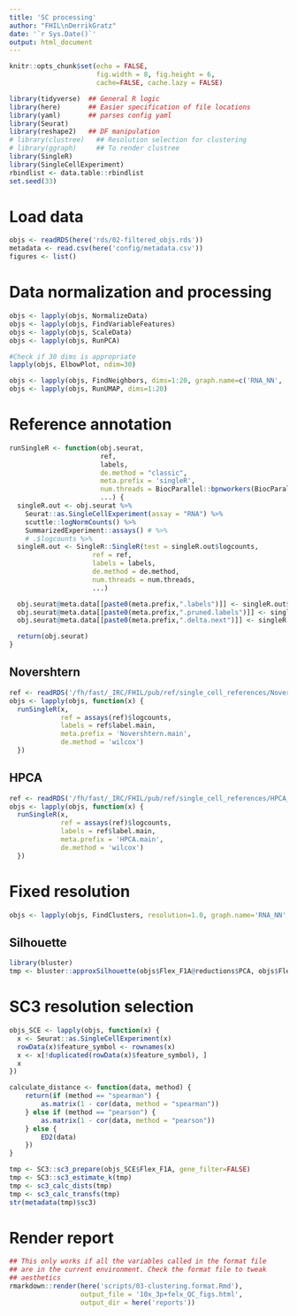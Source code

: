 ```yaml
---
title: 'SC processing'
author: "FHIL\nDerrikGratz"
date: '`r Sys.Date()`'
output: html_document
---
```


```r
knitr::opts_chunk$set(echo = FALSE,
                      fig.width = 8, fig.height = 6,
                      cache=FALSE, cache.lazy = FALSE) 

library(tidyverse)  ## General R logic
library(here)       ## Easier specification of file locations
library(yaml)       ## parses config yaml
library(Seurat)
library(reshape2)   ## DF manipulation
# library(clustree)   ## Resolution selection for clustering
# library(ggraph)     ## To render clustree
library(SingleR)
library(SingleCellExperiment)
rbindlist <- data.table::rbindlist
set.seed(33)
```

# Load data

```r
objs <- readRDS(here('rds/02-filtered_objs.rds'))
metadata <- read.csv(here('config/metadata.csv'))
figures <- list()
```

# Data normalization and processing

```r
objs <- lapply(objs, NormalizeData)
objs <- lapply(objs, FindVariableFeatures)
objs <- lapply(objs, ScaleData)
objs <- lapply(objs, RunPCA)
```

```r
#Check if 30 dims is appropriate
lapply(objs, ElbowPlot, ndim=30)
```

```r
objs <- lapply(objs, FindNeighbors, dims=1:20, graph.name=c('RNA_NN', 'RNA_SNN'))
objs <- lapply(objs, RunUMAP, dims=1:20)
```

# Reference annotation

```r
runSingleR <- function(obj.seurat,
                       ref,
                       labels,
                       de.method = "classic",
                       meta.prefix = 'singleR',
                       num.threads = BiocParallel::bpnworkers(BiocParallel::MulticoreParam()),
                       ...) {
  singleR.out <- obj.seurat %>%
    Seurat::as.SingleCellExperiment(assay = "RNA") %>%
    scuttle::logNormCounts() %>%
    SummarizedExperiment::assays() # %>%
    # .$logcounts %>%
  singleR.out <- SingleR::SingleR(test = singleR.out$logcounts,
                     ref = ref,
                     labels = labels,
                     de.method = de.method,
                     num.threads = num.threads,
                     ...)

  obj.seurat@meta.data[[paste0(meta.prefix,".labels")]] <- singleR.out$labels
  obj.seurat@meta.data[[paste0(meta.prefix,".pruned.labels")]] <- singleR.out$pruned.labels
  obj.seurat@meta.data[[paste0(meta.prefix,".delta.next")]] <- singleR.out$delta.next

  return(obj.seurat)
}
```

## Novershtern

```r
ref <- readRDS('/fh/fast/_IRC/FHIL/pub/ref/single_cell_references/Novershtern_celldex.rds')
objs <- lapply(objs, function(x) {
  runSingleR(x, 
             ref = assays(ref)$logcounts,
             labels = ref$label.main,
             meta.prefix = 'Novershtern.main',
             de.method = 'wilcox')
  })
```

## HPCA

```r
ref <- readRDS('/fh/fast/_IRC/FHIL/pub/ref/single_cell_references/HPCA_celldex.rds')
objs <- lapply(objs, function(x) {
  runSingleR(x, 
             ref = assays(ref)$logcounts,
             labels = ref$label.main,
             meta.prefix = 'HPCA.main',
             de.method = 'wilcox')
  })
```

# Fixed resolution

```r
objs <- lapply(objs, FindClusters, resolution=1.0, graph.name='RNA_NN', algorithm=4, cluster.name='res_1.0_clusters')
```

## Silhouette

```r
library(bluster)
tmp <- bluster::approxSilhouette(objs$Flex_F1A@reductions$PCA, objs$Flex_F1A$res_1.0_clusters)
```



# SC3 resolution selection

```r
objs_SCE <- lapply(objs, function(x) {
  x <- Seurat::as.SingleCellExperiment(x)
  rowData(x)$feature_symbol <- rownames(x)
  x <- x[!duplicated(rowData(x)$feature_symbol), ]
  x
})
```

```r
calculate_distance <- function(data, method) {
    return(if (method == "spearman") {
        as.matrix(1 - cor(data, method = "spearman"))
    } else if (method == "pearson") {
        as.matrix(1 - cor(data, method = "pearson"))
    } else {
        ED2(data)
    })
}
```

```r
tmp <- SC3::sc3_prepare(objs_SCE$Flex_F1A, gene_filter=FALSE)
tmp <- SC3::sc3_estimate_k(tmp)
tmp <- sc3_calc_dists(tmp)
tmp <- sc3_calc_transfs(tmp)
str(metadata(tmp)$sc3)
```

# Render report

```r
## This only works if all the variables called in the format file 
## are in the current environment. Check the format file to tweak
## aesthetics 
rmarkdown::render(here('scripts/03-clustering.format.Rmd'),
                  output_file = '10x_3p+felx_QC_figs.html',
                  output_dir = here('reports'))
```
